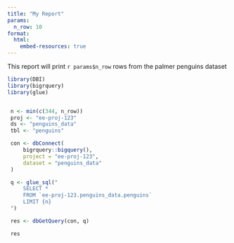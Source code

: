 ```yaml
---
title: "My Report"
params:
  n_row: 10
format:
  html:
    embed-resources: true
---
```


This report will print `r params$n_row` rows from the palmer penguins dataset

```r
library(DBI)
library(bigrquery)
library(glue)


 n <- min(c(344, n_row))
 proj <- "ee-proj-123"
 ds <- "penguins_data"
 tbl <- "penguins"

 con <- dbConnect(
     bigrquery::bigquery(),
     project = "ee-proj-123",
     dataset = "penguins_data"
 )

 q <- glue_sql("
     SELECT *
     FROM `ee-proj-123.penguins_data.penguins`
     LIMIT {n}
 ")

 res <- dbGetQuery(con, q)

 res 
```